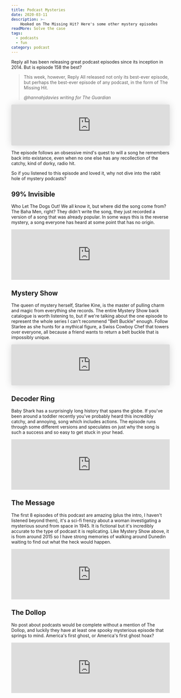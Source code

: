 ```yaml
---
title: Podcast Mysteries
date: 2020-03-11
description: >-
    Hooked on The Missing Hit? Here's some other mystery episodes
readMore: Solve the case
tags:
  - podcasts
  - fun
category: podcast
---
```


Reply all has been releasing great podcast episodes since its inception in 2014. But is episode 158 the best?

> This week, however, Reply All released not only its best-ever episode, but perhaps the best-ever episode of any podcast, in the form of The Missing Hit.
> 
> _@hannahjdavies writing for The Guardian_

<iframe scrolling="no" allow="autoplay" frameborder="no" width="100%" height="130" style="border-radius: 3px; height: 130px; width: 100%; box-shadow: 0 0 25px 0 rgba(0, 0, 0, 0.15);" src="https://player.gimletmedia.com/o2h8bx"></iframe>

The episode follows an obsessive mind's quest to will a song he remembers back into existance, even when no one else
has any recollection of the catchy, kind of dorky, radio hit.

So if you listened to this episode and loved it, why not dive into the rabit hole of mystery podcasts?

## 99% Invisible

Who Let The Dogs Out! We all know it, but where did the song come from? The Baha Men, right? 
They didn't write the song, they just recorded a version of a song that was already popular. 
In some ways this is the reverse mystery, a song everyone has heard at some point
that has no origin.

<iframe src="https://open.spotify.com/embed/episode/5nxDaKOulSjodoptvWB7rv" width="100%" height="160" frameborder="0" allowtransparency="true" allow="encrypted-media"></iframe>

## Mystery Show 

The queen of mystery herself, Starlee Kine, is the master of pulling charm and magic from everything she records.
The entire Mystery Show back catalogue is worth listening to, but if we're talking about the one episode to represent the whole
series I can't recommend "Belt Buckle" enough. Follow Starlee as she hunts for a mythical figure, a Swiss Cowboy Chef that towers over everyone, all because
a friend wants to return a belt buckle that is impossibly unique.

<iframe scrolling="no" allow="autoplay" frameborder="no" width="100%" height="130" style="border-radius: 3px; height: 130px; width: 100%; box-shadow: 0 0 25px 0 rgba(0, 0, 0, 0.15);" src="https://player.gimletmedia.com/76h3r6"></iframe>

## Decoder Ring

Baby Shark has a surprisingly long history that spans the globe. If you've been around a toddler recently you've
probably heard this incredibly catchy, and annoying, song which includes actions. The episode runs through some
different versions and speculates on just why the song is such a success and so easy to get stuck in your head.

<iframe src="https://open.spotify.com/embed/episode/2SrIlOTcExEPKR5Ia2hdRn" width="100%" height="160" frameborder="0" allowtransparency="true" allow="encrypted-media"></iframe>

## The Message

The first 8 episodes of this podcast are amazing (plus the intro, I haven't listened beyond them), it's a sci-fi frenzy about a woman investigating a mysterious sound from space in 1945. 
It is fictional but it's incredibly accurate to the type of podcast it is replicating. Like Mystery Show above, it is from around 2015 so I have strong memories of walking around Dunedin 
waiting to find out what the heck would happen. 

<iframe src="https://open.spotify.com/embed/episode/4abkfjZQLV8ZGsZcsX0shw" width="100%" height="160" frameborder="0" allowtransparency="true" allow="encrypted-media"></iframe>

## The Dollop

No post about podcasts would be complete without a mention of The Dollop, and luckily they have at least one spooky mysterious episode that springs to mind. 
America's first ghost, or America's first ghost hoax? 

<iframe src="https://open.spotify.com/embed/episode/6Aa1nVnNJ4qJGgZ94jM41g" width="100%" height="160" frameborder="0" allowtransparency="true" allow="encrypted-media"></iframe>